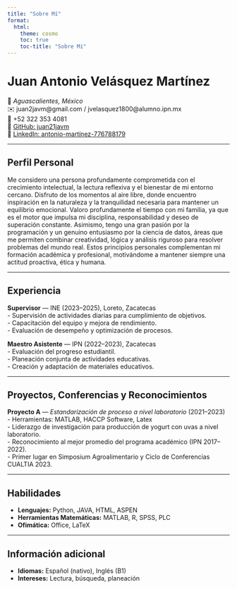```yaml
---
title: "Sobre Mí"
format:
  html:
    theme: cosmo
    toc: true
    toc-title: "Sobre Mí"
---
```


# Juan Antonio Velásquez Martínez

📍 *Aguascalientes, México*  
✉️ juan2javm@gmail.com / jvelasquez1800@alumno.ipn.mx  
📱 +52 322 353 4081  
🔗 [GitHub: juan21javm](https://github.com/juan21javm)  
🔗 [LinkedIn: antonio-martínez-776788179](https://www.linkedin.com/in/antonio-mart%C3%ADnez-776788179)

---

## Perfil Personal


Me considero una persona profundamente comprometida con el crecimiento intelectual, la lectura reflexiva y el bienestar de mi entorno cercano. Disfruto de los momentos al aire libre, donde encuentro inspiración en la naturaleza y la tranquilidad necesaria para mantener un equilibrio emocional. Valoro profundamente el tiempo con mi familia, ya que es el motor que impulsa mi disciplina, responsabilidad y deseo de superación constante. Asimismo, tengo una gran pasión por la programación y un genuino entusiasmo por la ciencia de datos, áreas que me permiten combinar creatividad, lógica y análisis riguroso para resolver problemas del mundo real. Estos principios personales complementan mi formación académica y profesional, motivándome a mantener siempre una actitud proactiva, ética y humana.

---

## Experiencia

**Supervisor** — INE (2023–2025), Loreto, Zacatecas  
- Supervisión de actividades diarias para cumplimiento de objetivos.  
- Capacitación del equipo y mejora de rendimiento.  
- Evaluación de desempeño y optimización de procesos.

**Maestro Asistente** — IPN (2022–2023), Zacatecas  
- Evaluación del progreso estudiantil.  
- Planeación conjunta de actividades educativas.  
- Creación y adaptación de materiales educativos.

---

## Proyectos, Conferencias y Reconocimientos

**Proyecto A** — *Estandarización de proceso a nivel laboratorio* (2021–2023)  
- Herramientas: MATLAB, HACCP Software, Latex  
- Liderazgo de investigación para producción de yogurt con uvas a nivel laboratorio.  
- Reconocimiento al mejor promedio del programa académico (IPN 2017–2022).  
- Primer lugar en Simposium Agroalimentario y Ciclo de Conferencias CUALTIA 2023.  

---

## Habilidades

- **Lenguajes:** Python, JAVA, HTML, ASPEN   
- **Herramientas Matemáticas:** MATLAB, R, SPSS, PLC  
- **Ofimática:** Office, LaTeX

---

## Información adicional

- **Idiomas:** Español (nativo), Inglés (B1)  
- **Intereses:** Lectura, búsqueda, planeación
